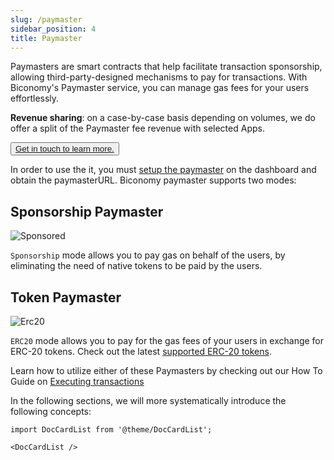 ```yaml
---
slug: /paymaster
sidebar_position: 4
title: Paymaster
---
```


Paymasters are smart contracts that help facilitate transaction sponsorship, allowing third-party-designed mechanisms to pay for transactions.
With Biconomy's Paymaster service, you can manage gas fees for your users effortlessly.

**Revenue sharing**: on a case-by-case basis depending on volumes, we do offer a split of the Paymaster fee revenue with selected Apps.

<button class="my-button">
  <a
    href="https://www.biconomy.io/book-a-demo"
    target="_blank"
    rel="noopener noreferrer"
  >
    Get in touch to learn more.
  </a>
</button>

In order to use the it, you must [setup the paymaster](/dashboard/paymaster) on the dashboard and obtain the paymasterURL. Biconomy paymaster supports two modes:

## Sponsorship Paymaster

![Sponsored](../images/overview/sponsored.png)

`Sponsorship` mode allows you to pay gas on behalf of the users, by eliminating the need of native tokens to be paid by the users.

## Token Paymaster

![Erc20](../images/overview/erc20gas.png)

`ERC20` mode allows you to pay for the gas fees of your users in exchange for ERC-20 tokens. Check out the latest [supported ERC-20 tokens](/supportedNetworks).

Learn how to utilize either of these Paymasters by checking out our How To Guide on [Executing transactions](/tutorials)

In the following sections, we will more systematically introduce the following concepts:

```mdx-code-block
import DocCardList from '@theme/DocCardList';

<DocCardList />
```
